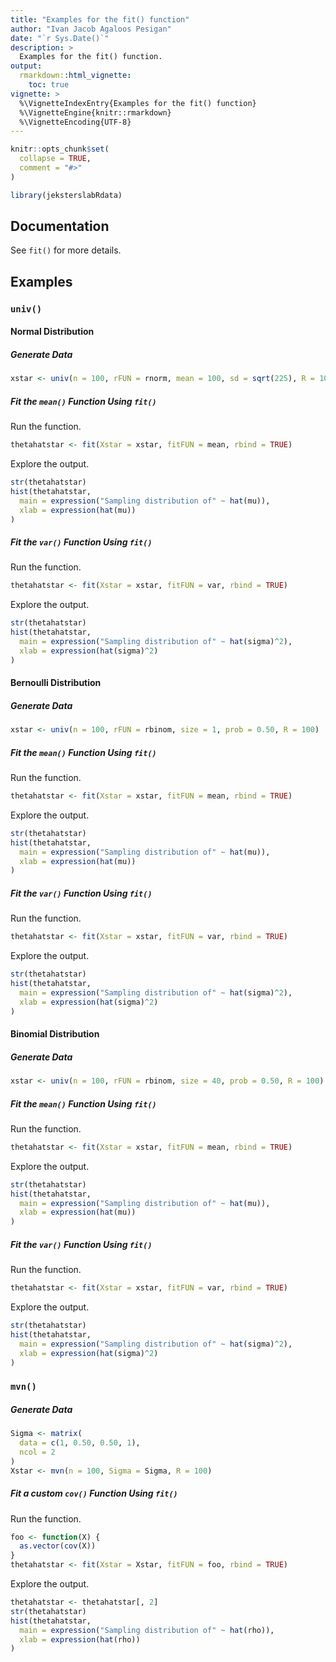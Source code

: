 ```yaml
---
title: "Examples for the fit() function"
author: "Ivan Jacob Agaloos Pesigan"
date: "`r Sys.Date()`"
description: >
  Examples for the fit() function.
output:
  rmarkdown::html_vignette:
    toc: true
vignette: >
  %\VignetteIndexEntry{Examples for the fit() function}
  %\VignetteEngine{knitr::rmarkdown}
  %\VignetteEncoding{UTF-8}
---
```


```r
knitr::opts_chunk$set(
  collapse = TRUE,
  comment = "#>"
)
```

```r
library(jeksterslabRdata)
```

## Documentation

See `fit()` for more details.

## Examples

### `univ()`

#### Normal Distribution

##### Generate Data

```r
xstar <- univ(n = 100, rFUN = rnorm, mean = 100, sd = sqrt(225), R = 100)
```

##### Fit the `mean()` Function Using `fit()`

Run the function.

```r
thetahatstar <- fit(Xstar = xstar, fitFUN = mean, rbind = TRUE)
```

Explore the output.

```r
str(thetahatstar)
hist(thetahatstar,
  main = expression("Sampling distribution of" ~ hat(mu)),
  xlab = expression(hat(mu))
)
```

##### Fit the `var()` Function Using `fit()`

Run the function.

```r
thetahatstar <- fit(Xstar = xstar, fitFUN = var, rbind = TRUE)
```

Explore the output.

```r
str(thetahatstar)
hist(thetahatstar,
  main = expression("Sampling distribution of" ~ hat(sigma)^2),
  xlab = expression(hat(sigma)^2)
)
```

#### Bernoulli Distribution

##### Generate Data

```r
xstar <- univ(n = 100, rFUN = rbinom, size = 1, prob = 0.50, R = 100)
```

##### Fit the `mean()` Function Using `fit()`

Run the function.

```r
thetahatstar <- fit(Xstar = xstar, fitFUN = mean, rbind = TRUE)
```

Explore the output.

```r
str(thetahatstar)
hist(thetahatstar,
  main = expression("Sampling distribution of" ~ hat(mu)),
  xlab = expression(hat(mu))
)
```

##### Fit the `var()` Function Using `fit()`

Run the function.

```r
thetahatstar <- fit(Xstar = xstar, fitFUN = var, rbind = TRUE)
```

Explore the output.

```r
str(thetahatstar)
hist(thetahatstar,
  main = expression("Sampling distribution of" ~ hat(sigma)^2),
  xlab = expression(hat(sigma)^2)
)
```

#### Binomial Distribution

##### Generate Data

```r
xstar <- univ(n = 100, rFUN = rbinom, size = 40, prob = 0.50, R = 100)
```

##### Fit the `mean()` Function Using `fit()`

Run the function.

```r
thetahatstar <- fit(Xstar = xstar, fitFUN = mean, rbind = TRUE)
```

Explore the output.

```r
str(thetahatstar)
hist(thetahatstar,
  main = expression("Sampling distribution of" ~ hat(mu)),
  xlab = expression(hat(mu))
)
```

##### Fit the `var()` Function Using `fit()`

Run the function.

```r
thetahatstar <- fit(Xstar = xstar, fitFUN = var, rbind = TRUE)
```

Explore the output.

```r
str(thetahatstar)
hist(thetahatstar,
  main = expression("Sampling distribution of" ~ hat(sigma)^2),
  xlab = expression(hat(sigma)^2)
)
```

### `mvn()`

##### Generate Data

```r
Sigma <- matrix(
  data = c(1, 0.50, 0.50, 1),
  ncol = 2
)
Xstar <- mvn(n = 100, Sigma = Sigma, R = 100)
```

##### Fit a custom `cov()` Function Using `fit()`

Run the function.

```r
foo <- function(X) {
  as.vector(cov(X))
}
thetahatstar <- fit(Xstar = Xstar, fitFUN = foo, rbind = TRUE)
```

Explore the output.

```r
thetahatstar <- thetahatstar[, 2]
str(thetahatstar)
hist(thetahatstar,
  main = expression("Sampling distribution of" ~ hat(rho)),
  xlab = expression(hat(rho))
)
```

